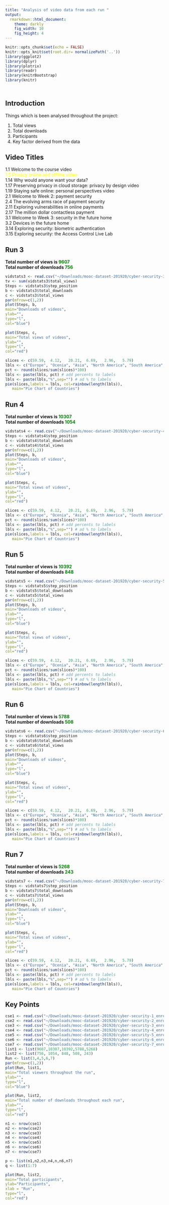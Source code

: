 ```yaml
---
title: "Analysis of video data from each run "
output:
  rmarkdown::html_document:
    theme: darkly
    fig_width: 10
    fig_height: 4
---
```


```r
knitr::opts_chunk$set(echo = FALSE)
knitr::opts_knit$set(root.dir= normalizePath('..'))
library(ggplot2)
library(dplyr)
library(plotrix)
library(readr)
library(knitrBootstrap)
library(knitr)



```


#  {.tabset}


## Introduction
Things which is been analysed throughout the project: </br>
  <ol>
   <li> Total views </li>
   <li> Total downloads </li>
   <li> Participants </li> 
   <li> Key factor derived from the data </br>
</ol>
## Video Titles

  1.1 Welcome to the course video <br>
  <font color="yellow">1.5 Privacy online and offline video </font> <br>
 1.14 Why would anyone want your data? <br>
 1.17 Preserving privacy in cloud storage: privacy by design video <br>
 1.19 Staying safe online: personal perspectives video <br>
  2.1 Welcome to Week 2: payment security<br>
  2.4	The evolving arms race of payment security<br>
 2.11 Exploring vulnerabilities in online payments<br>
 2.17 The million dollar contactless payment<br>
  3.1	Welcome to Week 3: security in the future home<br>
  3.2	Devices in the future home<br>
 3.14	Exploring security: biometric authentication<br>
 3.15	Exploring security: the Access Control Live Lab<br>
  
## Run 3

 <b> Total number of views is <font color="green"> 9607 </font></b> <br>
 <b> Total number of downloads <font color="green"> 756 </font></b><br>

```r
vidstats3 <- read.csv("~/Downloads/mooc-dataset-201920/cyber-security-3_video-stats.csv")
tv <- sum(vidstats3$total_views)
Steps <- vidstats3$step_position
b <- vidstats3$total_downloads
c <- vidstats3$total_views
par(mfrow=c(1,2))
plot(Steps, b,
main="Downloads of videos",
ylab="",
type="l",
col="blue")

plot(Steps, c,
main="Total views of videos",
ylab="",
type="l",
col="red")

slices <- c(59.59,	4.12,	20.21,	6.69,	2.96,	5.79) 
lbls <- c("Europe", "Ocenia", "Asia", "North America", "South America", "Africa")
pct <- round(slices/sum(slices)*100)
lbls <- paste(lbls, pct) # add percents to labels 
lbls <- paste(lbls,"%",sep="") # ad % to labels 
pie(slices,labels = lbls, col=rainbow(length(lbls)),
   main="Pie Chart of Countries")

```
 
## Run 4

<b> Total number of views is <font color="green"> 10307 </font></b> <br>
 <b> Total number of downloads <font color="green"> 1054 </font></b><br>
 
```r
vidstats4 <- read.csv("~/Downloads/mooc-dataset-201920/cyber-security-4_video-stats.csv")
Steps <- vidstats4$step_position
b <- vidstats4$total_downloads
c <- vidstats4$total_views
par(mfrow=c(1,2))
plot(Steps, b,
main="Downloads of videos",
ylab="",
type="l",
col="blue")

plot(Steps, c,
main="Total views of videos",
ylab="",
type="l",
col="red")

slices <- c(59.59,	4.12,	20.21,	6.69,	2.96,	5.79) 
lbls <- c("Europe", "Ocenia", "Asia", "North America", "South America", "Africa")
pct <- round(slices/sum(slices)*100)
lbls <- paste(lbls, pct) # add percents to labels 
lbls <- paste(lbls,"%",sep="") # ad % to labels 
pie(slices,labels = lbls, col=rainbow(length(lbls)),
   main="Pie Chart of Countries")
```

## Run 5

<b> Total number of views is <font color="green"> 10392 </font></b> <br>
 <b> Total number of downloads <font color="green"> 848 </font></b><br>
 
```r
vidstats5 <- read.csv("~/Downloads/mooc-dataset-201920/cyber-security-5_video-stats.csv")
Steps <- vidstats5$step_position
b <- vidstats5$total_downloads
c <- vidstats5$total_views
par(mfrow=c(1,2))
plot(Steps, b,
main="Downloads of videos",
ylab="",
type="l",
col="blue")

plot(Steps, c,
main="Total views of videos",
ylab="",
type="l",
col="red")

slices <- c(59.59,	4.12,	20.21,	6.69,	2.96,	5.79) 
lbls <- c("Europe", "Ocenia", "Asia", "North America", "South America", "Africa")
pct <- round(slices/sum(slices)*100)
lbls <- paste(lbls, pct) # add percents to labels 
lbls <- paste(lbls,"%",sep="") # ad % to labels 
pie(slices,labels = lbls, col=rainbow(length(lbls)),
   main="Pie Chart of Countries")
```

## Run 6

<b> Total number of views is <font color="green"> 5788 </font></b> <br>
 <b> Total number of downloads <font color="green"> 508 </font></b><br>
 
```r
vidstats6 <- read.csv("~/Downloads/mooc-dataset-201920/cyber-security-6_video-stats.csv")
Steps <- vidstats6$step_position
b <- vidstats6$total_downloads
c <- vidstats6$total_views
par(mfrow=c(1,2))
plot(Steps, b,
main="Downloads of videos",
ylab="",
type="l",
col="blue")

plot(Steps, c,
main="Total views of videos",
ylab="",
type="l",
col="red")

slices <- c(59.59,	4.12,	20.21,	6.69,	2.96,	5.79) 
lbls <- c("Europe", "Ocenia", "Asia", "North America", "South America", "Africa")
pct <- round(slices/sum(slices)*100)
lbls <- paste(lbls, pct) # add percents to labels 
lbls <- paste(lbls,"%",sep="") # ad % to labels 
pie(slices,labels = lbls, col=rainbow(length(lbls)),
   main="Pie Chart of Countries")


```

## Run 7

<b> Total number of views is <font color="green"> 5268 </font></b> <br>
 <b> Total number of downloads <font color="green"> 243 </font></b><br>

```r
vidstats7 <- read.csv("~/Downloads/mooc-dataset-201920/cyber-security-7_video-stats.csv")
Steps <- vidstats7$step_position
b <- vidstats7$total_downloads
c <- vidstats7$total_views
par(mfrow=c(1,2))
plot(Steps, b,
main="Downloads of videos",
ylab="",
type="l",
col="blue")

plot(Steps, c,
main="Total views of videos",
ylab="",
type="l",
col="red")

slices <- c(59.59,	4.12,	20.21,	6.69,	2.96,	5.79) 
lbls <- c("Europe", "Ocenia", "Asia", "North America", "South America", "Africa")
pct <- round(slices/sum(slices)*100)
lbls <- paste(lbls, pct) # add percents to labels 
lbls <- paste(lbls,"%",sep="") # ad % to labels 
pie(slices,labels = lbls, col=rainbow(length(lbls)),
   main="Pie Chart of Countries")

```

## Key Points
```r
cse1 <- read.csv("~/Downloads/mooc-dataset-201920/cyber-security-1_enrolments.csv")
cse2 <- read.csv("~/Downloads/mooc-dataset-201920/cyber-security-2_enrolments.csv")
cse3 <- read.csv("~/Downloads/mooc-dataset-201920/cyber-security-3_enrolments.csv")
cse4 <- read.csv("~/Downloads/mooc-dataset-201920/cyber-security-4_enrolments.csv")
cse5 <- read.csv("~/Downloads/mooc-dataset-201920/cyber-security-5_enrolments.csv")
cse6 <- read.csv("~/Downloads/mooc-dataset-201920/cyber-security-6_enrolments.csv")
cse7 <- read.csv("~/Downloads/mooc-dataset-201920/cyber-security-7_enrolments.csv")
list1 <- list(9607,10307,10392,5788,5268)
list2 <- list(756, 1054, 848, 508, 243)
Run <- list(3,4,5,6,7)
par(mfrow=c(1,2))
plot(Run, list1,
main="Total viewers throughout the run",
ylab="",
type="l",
col="blue")

plot(Run, list2,
main="Total number of downloads throughout each run",
ylab="",
type="l",
col="red")

n1 <- nrow(cse1)
n2 <- nrow(cse2)
n3 <- nrow(cse3)
n4 <- nrow(cse4)
n5 <- nrow(cse5)
n6 <- nrow(cse6)
n7 <- nrow(cse7)

p <- list(n1,n2,n3,n4,n,n6,n7)
q <- list(1:7)

plot(Run, list2,
main="Total participants",
ylab="Participants",
xlab = "Run",
type="l",
col="red")

```






